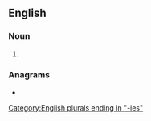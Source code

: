 {{also|tonies}}
==English==

===Noun===
{{head|en|noun plural form}}

# {{plural of|Tony|lang=en}}

===Anagrams===
* {{anagrams|en|Neoist|Nietos|Tineos|on site|on-site|onsite|ostein|stonie}}

[[Category:English plurals ending in "-ies"]]
